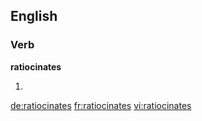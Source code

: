 ==English==

===Verb===
'''ratiocinates'''

# {{third-person singular of|[[ratiocinate]]}}

[[de:ratiocinates]]
[[fr:ratiocinates]]
[[vi:ratiocinates]]